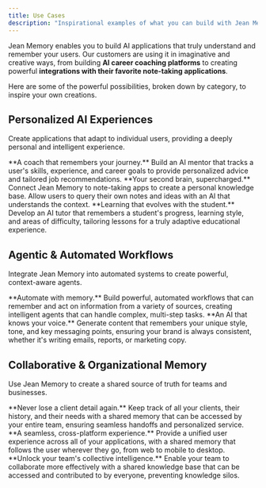 ```yaml
---
title: Use Cases
description: "Inspirational examples of what you can build with Jean Memory."
---
```


Jean Memory enables you to build AI applications that truly understand and remember your users. Our customers are using it in imaginative and creative ways, from building **AI career coaching platforms** to creating powerful **integrations with their favorite note-taking applications**.

Here are some of the powerful possibilities, broken down by category, to inspire your own creations.

## Personalized AI Experiences

Create applications that adapt to individual users, providing a deeply personal and intelligent experience.

<Card title="AI Career Coach" icon="briefcase">
  **A coach that remembers your journey.** Build an AI mentor that tracks a user's skills, experience, and career goals to provide personalized advice and tailored job recommendations.
</Card>

<Card title="Personalized Note-Taking" icon="sticky-note">
  **Your second brain, supercharged.** Connect Jean Memory to note-taking apps to create a personal knowledge base. Allow users to query their own notes and ideas with an AI that understands the context.
</Card>

<Card title="Adaptive AI Tutors" icon="graduation-cap">
  **Learning that evolves with the student.** Develop an AI tutor that remembers a student's progress, learning style, and areas of difficulty, tailoring lessons for a truly adaptive educational experience.
</Card>

## Agentic & Automated Workflows

Integrate Jean Memory into automated systems to create powerful, context-aware agents.

<Card title="Agentic Memory with n8n" icon="workflow">
  **Automate with memory.** Build powerful, automated workflows that can remember and act on information from a variety of sources, creating intelligent agents that can handle complex, multi-step tasks.
</Card>

<Card title="Programmatic Content Creation" icon="pencil-ruler">
  **An AI that knows your voice.** Generate content that remembers your unique style, tone, and key messaging points, ensuring your brand is always consistent, whether it's writing emails, reports, or marketing copy.
</Card>

## Collaborative & Organizational Memory

Use Jean Memory to create a shared source of truth for teams and businesses.

<Card title="Long-Term Client Memory" icon="users">
  **Never lose a client detail again.** Keep track of all your clients, their history, and their needs with a shared memory that can be accessed by your entire team, ensuring seamless handoffs and personalized service.
</Card>

<Card title="Working Memory Across Platforms" icon="laptop-2">
  **A seamless, cross-platform experience.** Provide a unified user experience across all of your applications, with a shared memory that follows the user wherever they go, from web to mobile to desktop.
</Card>

<Card title="Shared Memory for Coworkers" icon="building-2">
  **Unlock your team's collective intelligence.** Enable your team to collaborate more effectively with a shared knowledge base that can be accessed and contributed to by everyone, preventing knowledge silos.
</Card>
